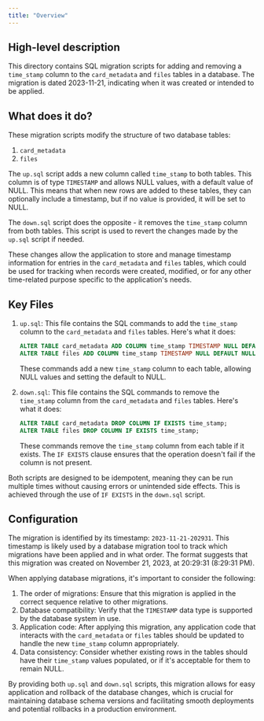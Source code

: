 ```yaml
---
title: "Overview"
---
```


## High-level description
This directory contains SQL migration scripts for adding and removing a `time_stamp` column to the `card_metadata` and `files` tables in a database. The migration is dated 2023-11-21, indicating when it was created or intended to be applied.

## What does it do?
These migration scripts modify the structure of two database tables:

1. `card_metadata`
2. `files`

The `up.sql` script adds a new column called `time_stamp` to both tables. This column is of type `TIMESTAMP` and allows NULL values, with a default value of NULL. This means that when new rows are added to these tables, they can optionally include a timestamp, but if no value is provided, it will be set to NULL.

The `down.sql` script does the opposite - it removes the `time_stamp` column from both tables. This script is used to revert the changes made by the `up.sql` script if needed.

These changes allow the application to store and manage timestamp information for entries in the `card_metadata` and `files` tables, which could be used for tracking when records were created, modified, or for any other time-related purpose specific to the application's needs.

## Key Files

1. `up.sql`: This file contains the SQL commands to add the `time_stamp` column to the `card_metadata` and `files` tables. Here's what it does:

   ```sql
   ALTER TABLE card_metadata ADD COLUMN time_stamp TIMESTAMP NULL DEFAULT NULL;
   ALTER TABLE files ADD COLUMN time_stamp TIMESTAMP NULL DEFAULT NULL;
   ```

   These commands add a new `time_stamp` column to each table, allowing NULL values and setting the default to NULL.

2. `down.sql`: This file contains the SQL commands to remove the `time_stamp` column from the `card_metadata` and `files` tables. Here's what it does:

   ```sql
   ALTER TABLE card_metadata DROP COLUMN IF EXISTS time_stamp;
   ALTER TABLE files DROP COLUMN IF EXISTS time_stamp;
   ```

   These commands remove the `time_stamp` column from each table if it exists. The `IF EXISTS` clause ensures that the operation doesn't fail if the column is not present.

Both scripts are designed to be idempotent, meaning they can be run multiple times without causing errors or unintended side effects. This is achieved through the use of `IF EXISTS` in the `down.sql` script.

## Configuration
The migration is identified by its timestamp: `2023-11-21-202931`. This timestamp is likely used by a database migration tool to track which migrations have been applied and in what order. The format suggests that this migration was created on November 21, 2023, at 20:29:31 (8:29:31 PM).

When applying database migrations, it's important to consider the following:

1. The order of migrations: Ensure that this migration is applied in the correct sequence relative to other migrations.
2. Database compatibility: Verify that the `TIMESTAMP` data type is supported by the database system in use.
3. Application code: After applying this migration, any application code that interacts with the `card_metadata` or `files` tables should be updated to handle the new `time_stamp` column appropriately.
4. Data consistency: Consider whether existing rows in the tables should have their `time_stamp` values populated, or if it's acceptable for them to remain NULL.

By providing both `up.sql` and `down.sql` scripts, this migration allows for easy application and rollback of the database changes, which is crucial for maintaining database schema versions and facilitating smooth deployments and potential rollbacks in a production environment.